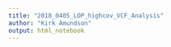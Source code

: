 ```yaml
---
title: "2018_0405_LOP_highcov_VCF_Analysis"
author: "Kirk Amundson"
output: html_notebook
---
```



